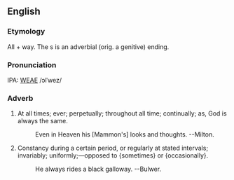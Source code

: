 ==English==
===Etymology===
All + way. The s is an adverbial (orig. a genitive) ending.

===Pronunciation===
IPA: [[WEAE]] /ɔlˈwez/

===Adverb===
# At all times; ever; perpetually; throughout all time; continually; as, God is always the same.
#:    Even in Heaven his [Mammon's] looks and thoughts. --Milton.
# Constancy during a certain period, or regularly at stated intervals; invariably; uniformly;&mdash;opposed to {sometimes} or {occasionally}.
#:    He always rides a black galloway. --Bulwer.
<!-- material copied from Webster's Revised Unabridged Dictionary (1913) -->